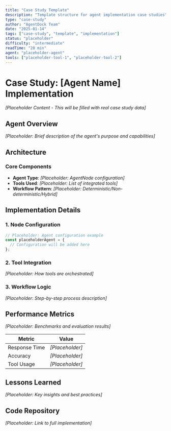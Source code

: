 ```yaml
---
title: "Case Study Template"
description: "Template structure for agent implementation case studies"
type: "case-study"
author: "AgentDock Team"
date: "2025-01-14"
tags: ["case-study", "template", "implementation"]
status: "placeholder"
difficulty: "intermediate"
readTime: "20 min"
agent: "placeholder-agent"
tools: ["placeholder-tool-1", "placeholder-tool-2"]
---
```


# Case Study: [Agent Name] Implementation

*[Placeholder Content - This will be filled with real case study data]*

## Agent Overview

*[Placeholder: Brief description of the agent's purpose and capabilities]*

## Architecture

### Core Components
- **Agent Type**: *[Placeholder: AgentNode configuration]*
- **Tools Used**: *[Placeholder: List of integrated tools]*
- **Workflow Pattern**: *[Placeholder: Deterministic/Non-deterministic/Hybrid]*

## Implementation Details

### 1. Node Configuration
```typescript
// Placeholder: Agent configuration example
const placeholderAgent = {
  // Configuration will be added here
};
```

### 2. Tool Integration
*[Placeholder: How tools are orchestrated]*

### 3. Workflow Logic
*[Placeholder: Step-by-step process description]*

## Performance Metrics

*[Placeholder: Benchmarks and evaluation results]*

| Metric | Value |
|--------|-------|
| Response Time | *[Placeholder]* |
| Accuracy | *[Placeholder]* |
| Tool Usage | *[Placeholder]* |

## Lessons Learned

*[Placeholder: Key insights and best practices]*

## Code Repository

*[Placeholder: Link to full implementation]* 